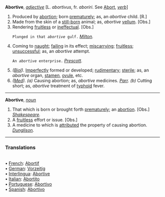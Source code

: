'''Abortive''', ''[[adjective (part of speech)|adjective]]'' [L. ''abortivus'', fr. ''aboriri''. See [[Abort]], ''[[verb (part of speech)|verb]]'']

<ol>
<li>Produced by [[abortion]]; born [[prematurely]]; as, an ''abortive'' child. [R.]

<li> Made from the skin of a [[still-born]] animal; as, ''abortive'' [[vellum]]. [Obs.]

<li> Rendering [[fruitless]] or [[ineffectual]]. [Obs.]

<code>Plunged in that ''abortive'' gulf.</code> ''[[Milton (source)|Milton]].''

<li> Coming to [[naught]]; [[failing]] in its effect; [[miscarrying]]; [[fruitless]]; [[unsuccessful]]; as, an ''abortive'' attempt.

<code>An ''abortive'' enterprise.</code> ''[[Prescott (source)|Prescott]].''

<li> ''([[Biol (subject)|Biol]]).'' [[Imperfectly]] formed or developed; [[rudimentary]]; [[sterile]]; as, an ''abortive'' organ, [[stamen]], [[ovule]], etc.

<li> ''([[Med (subject)|Med]]).'' ''(a)'' Causing abortion; as, ''abortive'' medicines. ''[[Parr (source)|Parr]].'' ''(b)'' Cutting short; as, ''abortive'' treatment of [[typhoid]] fever.
</ol>
-----
'''Abortive''', ''[[noun (part of speech)|noun]]''

<ol>
<li>That which is born or brought forth [[prematurely]]; an [[abortion]]. [Obs.] ''[[Shakespeare (source)|Shakespeare]].''

<li> A [[fruitless]] effort or issue. [Obs.]

<li> A medicine to which is [[attributed]] the property of causing abortion. ''[[Dunglison (source)|Dunglison]].''
</ol>

<HR> <P> <H3>Translations</H3>
<BR>• [[French]]: [[Abortif]]
<BR>• [[German]]: [[Vorzeitig]]
<BR>• [[Interlingua]]: [[Abortive]]
<BR>• [[Italian]]: [[Abortito]]
<BR>• [[Portuguese]]: [[Abortivo]]
<BR>• [[Spanish]]: [[Abortivo]]
<BR>